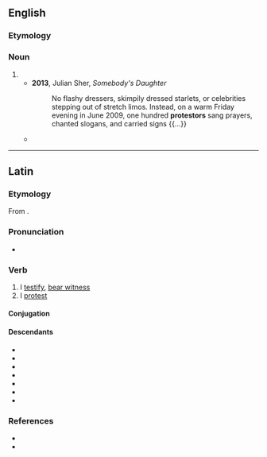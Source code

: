 ==English==

===Etymology===
{{suffix|en|protest|or}}

===Noun===
{{en-noun}}

# {{alternative spelling of|en|protester}}
#* '''2013''', Julian Sher, ''Somebody's Daughter''
#*: No flashy dressers, skimpily dressed starlets, or celebrities stepping out of stretch limos. Instead, on a warm Friday evening in June 2009, one hundred '''protestors''' sang prayers, chanted slogans, and carried signs {{...}}
#* {{quote-journal|en|date=2020 December 16|author=Nigel Harris interviews Mark Thurston|title=HS2 is still the right thing to do...|journal=Rail|page=43|text=We also talk about dealing with '''protestors''', whose actions are creating additional costs of tens of millions of pounds.}}

----

==Latin==

===Etymology===
From {{pre|la|prō|testor}}.

===Pronunciation===
* {{la-IPA|prōtestor}}

===Verb===
{{la-verb|1+|prōtestor}}

# I [[testify]], [[bear witness]]
# I [[protest]]

====Conjugation====
{{la-conj|1+|prōtestor}}

====Descendants====
* {{desc|ca|protestar}}
* {{desc|en|protest}}
* {{desc|fr|protester}}
* {{desc|gl|protestar}}
* {{desc|it|protestare}}
* {{desc|pt|protestar}}
* {{desc|es|protestar}}

===References===
* {{R:L&S}}
* {{R:Gaffiot}}
